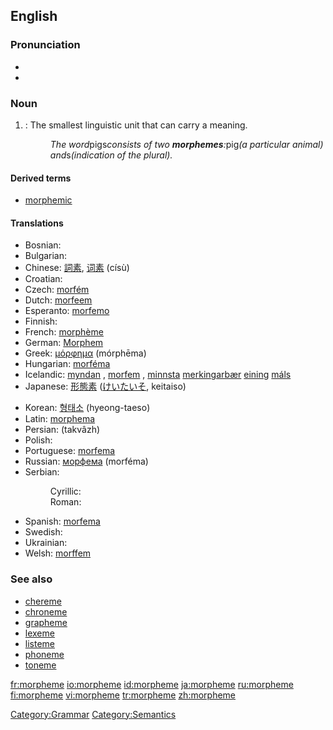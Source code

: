==English==
{{wikipedia}}

===Pronunciation===
* {{IPA|/ˈmɔː(r)fiːm/}}
* {{SAMPA|/'mO:(r)fi:m/}}

===Noun===
{{en-noun}}

# {{linguistics}}: The smallest linguistic unit that can carry a meaning.
#: ''The word ''pigs'' consists of two '''morphemes''': ''pig'' (a particular animal) and ''s'' (indication of the plural).''

====Derived terms====
* [[morphemic]]

====Translations====
{{top}}
* Bosnian: {{t|bs|morfema|f}}
* Bulgarian: {{t|bg|морфема|f|sc=Cyrl}}
* Chinese: [[詞素]], [[词素]] (císù)
* Croatian: {{t-|hr|morfem|m}}
* Czech: [[morfém]] {{m}}
* Dutch: [[morfeem]]
* Esperanto: [[morfemo]]
* Finnish: {{t+|fi|morfeemi}}
* French: [[morphème]] {{m}}
* German: [[Morphem]] {{n}}
* Greek: [[μόρφημα]] (mórphēma)
* Hungarian: [[morféma]]
* Icelandic: [[myndan]] {{f}}, [[morfem#Icelandic|morfem]] {{f}}, [[lítill|minnsta]] [[merkingarbær]] [[eining]] [[mál#Icelandic|máls]] {{f}}
* Japanese: [[形態素]] ([[けいたいそ]], keitaiso)
{{mid}}
* Korean: [[형태소]] (hyeong-taeso)
* Latin: [[morphema]]
* Persian: {{fa-Arab|[[تكواژ]]}} (takvâzh)
* Polish: {{t+|pl|morfem|m}}
* Portuguese: [[morfema]] {{m}}
* Russian: [[морфема]] (morféma) {{f}}
* Serbian:
*: Cyrillic: {{t|sr|морфема|f|sc=Cyrl}}
*: Roman: {{t|sr|morfema|f}}
* Spanish: [[morfema]] {{m}}
* Swedish: {{t+|sv|morfem}}
* Ukrainian: {{t|uk|морфема|f|sc=Cyrl|xs=Ukrainian}}
* Welsh: [[morffem]]
{{bottom}}

===See also===
* [[chereme]]
* [[chroneme]]
* [[grapheme]]
* [[lexeme]]
* [[listeme]]
* [[phoneme]]
* [[toneme]]

[[Category:Grammar]]
[[Category:Semantics]]

[[fr:morpheme]]
[[io:morpheme]]
[[id:morpheme]]
[[ja:morpheme]]
[[ru:morpheme]]
[[fi:morpheme]]
[[vi:morpheme]]
[[tr:morpheme]]
[[zh:morpheme]]